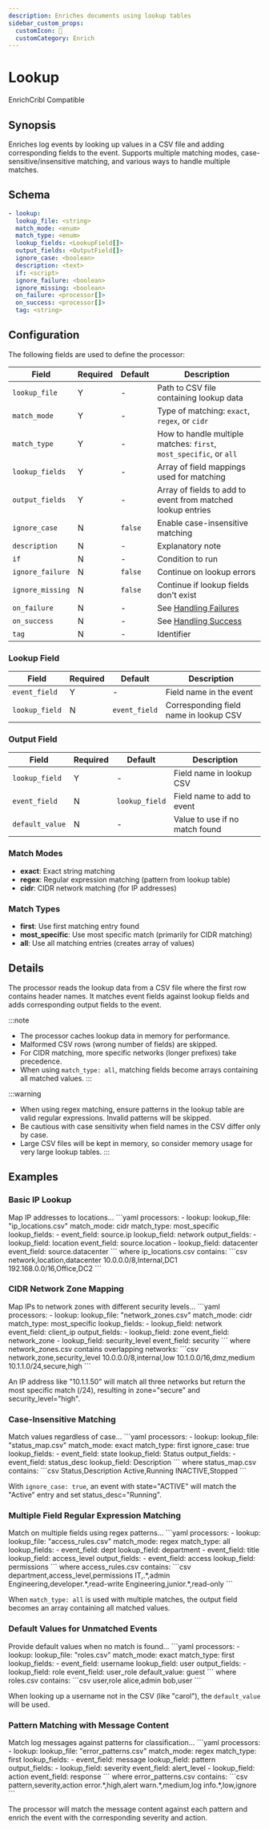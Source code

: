 ```yaml
---
description: Enriches documents using lookup tables
sidebar_custom_props: 
  customIcon: 📖
  customCategory: Enrich
---
```


# Lookup

<span className="theme-doc-version-badge badge badge--primary">Enrich</span><span className="theme-doc-version-badge badge badge--secondary">Cribl Compatible</span>

## Synopsis

Enriches log events by looking up values in a CSV file and adding corresponding fields to the event. Supports multiple matching modes, case-sensitive/insensitive matching, and various ways to handle multiple matches. 

## Schema

```yaml {2-7}
- lookup:
  lookup_file: <string>
  match_mode: <enum>
  match_type: <enum>
  lookup_fields: <LookupField[]>
  output_fields: <OutputField[]>
  ignore_case: <boolean>
  description: <text>
  if: <script>
  ignore_failure: <boolean>
  ignore_missing: <boolean>
  on_failure: <processor[]>
  on_success: <processor[]>
  tag: <string>
```

## Configuration

The following fields are used to define the processor:

|Field|Required|Default|Description|
|---|---|---|---|
|`lookup_file`|Y|-|Path to CSV file containing lookup data|
|`match_mode`|Y|-|Type of matching: `exact`, `regex`, or `cidr`|
|`match_type`|Y|-|How to handle multiple matches: `first`, `most_specific`, or `all`|
|`lookup_fields`|Y|-|Array of field mappings used for matching|
|`output_fields`|Y|-|Array of fields to add to event from matched lookup entries|
|`ignore_case`|N|`false`|Enable case-insensitive matching|
|`description`|N|-|Explanatory note|
|`if`|N|-|Condition to run|
|`ignore_failure`|N|`false`|Continue on lookup errors|
|`ignore_missing`|N|`false`|Continue if lookup fields don't exist|
|`on_failure`|N|-|See [Handling Failures](../handling-failures.mdx)|
|`on_success`|N|-|See [Handling Success](../handling-success.mdx)|
|`tag`|N|-|Identifier|

### Lookup Field

|Field|Required|Default|Description|
|---|---|---|---|
|`event_field`|Y|-|Field name in the event|
|`lookup_field`|N|`event_field`|Corresponding field name in lookup CSV|

### Output Field

|Field|Required|Default|Description|
|---|---|---|---|
|`lookup_field`|Y|-|Field name in lookup CSV|
|`event_field`|N|`lookup_field`|Field name to add to event|
|`default_value`|N|-|Value to use if no match found|

### Match Modes

- **exact**: Exact string matching
- **regex**: Regular expression matching (pattern from lookup table)
- **cidr**: CIDR network matching (for IP addresses)

### Match Types

- **first**: Use first matching entry found
- **most_specific**: Use most specific match (primarily for CIDR matching)
- **all**: Use all matching entries (creates array of values)

## Details

The processor reads the lookup data from a CSV file where the first row contains header names. It matches event fields against lookup fields and adds corresponding output fields to the event.

:::note
- The processor caches lookup data in memory for performance.
- Malformed CSV rows (wrong number of fields) are skipped.
- For CIDR matching, more specific networks (longer prefixes) take precedence.
- When using `match_type: all`, matching fields become arrays containing all matched values.
:::

:::warning
- When using regex matching, ensure patterns in the lookup table are valid regular expressions. Invalid patterns will be skipped.
- Be cautious with case sensitivity when field names in the CSV differ only by case.
- Large CSV files will be kept in memory, so consider memory usage for very large lookup tables.
:::

## Examples

### Basic IP Lookup

<ExampleGrid>
  <CommentCol>
    Map IP addresses to locations...
  </CommentCol>
  <CodeCol>
    ```yaml
    processors:
      - lookup:
        lookup_file: "ip_locations.csv"
        match_mode: cidr
        match_type: most_specific
        lookup_fields:
          - event_field: source.ip
            lookup_field: network
        output_fields:
          - lookup_field: location
            event_field: source.location
          - lookup_field: datacenter
            event_field: source.datacenter
    ```
  </CodeCol>
  <CommentCol>
    where ip_locations.csv contains:
  </CommentCol>
  <CodeCol>
    ```csv
    network,location,datacenter
    10.0.0.0/8,Internal,DC1
    192.168.0.0/16,Office,DC2
    ```
  </CodeCol>
</ExampleGrid>

### CIDR Network Zone Mapping

<ExampleGrid>
  <CommentCol>
    Map IPs to network zones with different security levels...
  </CommentCol>
  <CodeCol>
    ```yaml
    processors:
      - lookup:
        lookup_file: "network_zones.csv"
        match_mode: cidr
        match_type: most_specific
        lookup_fields:
          - lookup_field: network
            event_field: client_ip
        output_fields:
          - lookup_field: zone
            event_field: network_zone
          - lookup_field: security_level
            event_field: security
    ```
  </CodeCol>
  <CommentCol>
    where network_zones.csv contains overlapping networks:
  </CommentCol>
  <CodeCol>
    ```csv
    network,zone,security_level
    10.0.0.0/8,internal,low
    10.1.0.0/16,dmz,medium
    10.1.1.0/24,secure,high
    ```
  </CodeCol>
</ExampleGrid>

An IP address like "10.1.1.50" will match all three networks but return the most specific match (/24), resulting in zone="secure" and security_level="high".

### Case-Insensitive Matching

<ExampleGrid>
  <CommentCol>
    Match values regardless of case...
  </CommentCol>
  <CodeCol>
    ```yaml
    processors:
      - lookup:
        lookup_file: "status_map.csv"
        match_mode: exact
        match_type: first
        ignore_case: true
        lookup_fields:
          - event_field: state
            lookup_field: Status
        output_fields:
          - event_field: status_desc
            lookup_field: Description
    ```
  </CodeCol>
  <CommentCol>
    where status_map.csv contains:
  </CommentCol>
  <CodeCol>
    ```csv
    Status,Description
    Active,Running
    INACTIVE,Stopped
    ```
  </CodeCol>
</ExampleGrid>

With `ignore_case: true`, an event with state="ACTIVE" will match the "Active" entry and set status_desc="Running".

### Multiple Field Regular Expression Matching

<ExampleGrid>
  <CommentCol>
    Match on multiple fields using regex patterns...
  </CommentCol>
  <CodeCol>
    ```yaml
    processors:
      - lookup:
        lookup_file: "access_rules.csv"
        match_mode: regex
        match_type: all
        lookup_fields:
          - event_field: dept
            lookup_field: department
          - event_field: title
            lookup_field: access_level
        output_fields:
          - event_field: access
            lookup_field: permissions
    ```
  </CodeCol>
  <CommentCol>
    where access_rules.csv contains:
  </CommentCol>
  <CodeCol>
    ```csv
    department,access_level,permissions
    IT,.*,admin
    Engineering,developer.*,read-write
    Engineering,junior.*,read-only
    ```
  </CodeCol>
</ExampleGrid>

When `match_type: all` is used with multiple matches, the output field becomes an array containing all matched values.

### Default Values for Unmatched Events

<ExampleGrid>
  <CommentCol>
    Provide default values when no match is found...
  </CommentCol>
  <CodeCol>
    ```yaml
    processors:
      - lookup:
        lookup_file: "roles.csv"
        match_mode: exact
        match_type: first
        lookup_fields:
          - event_field: username
            lookup_field: user
        output_fields:
          - lookup_field: role
            event_field: user_role
            default_value: guest
    ```
  </CodeCol>
  <CommentCol>
    where roles.csv contains:
  </CommentCol>
  <CodeCol>
    ```csv
    user,role
    alice,admin
    bob,user
    ```
  </CodeCol>
</ExampleGrid>

When looking up a username not in the CSV (like "carol"), the `default_value` will be used.

### Pattern Matching with Message Content

<ExampleGrid>
  <CommentCol>
    Match log messages against patterns for classification...
  </CommentCol>
  <CodeCol>
    ```yaml
    processors:
      - lookup:
        lookup_file: "error_patterns.csv"
        match_mode: regex
        match_type: first
        lookup_fields:
          - event_field: message
            lookup_field: pattern
        output_fields:
          - lookup_field: severity
            event_field: alert_level
          - lookup_field: action
            event_field: response
    ```
  </CodeCol>
  <CommentCol>
    where error_patterns.csv contains:
  </CommentCol>
  <CodeCol>
    ```csv
    pattern,severity,action
    error.*,high,alert
    warn.*,medium,log
    info.*,low,ignore
    ```
  </CodeCol>
</ExampleGrid>

The processor will match the message content against each pattern and enrich the event with the corresponding severity and action.
